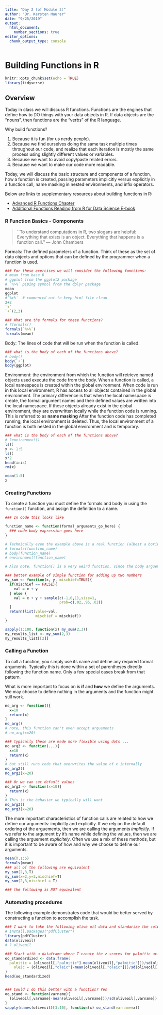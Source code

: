 ```yaml
---
title: "Day 2 (of Module 2)"
author: "Dr. Karsten Maurer"
date: "9/25/2019"
output: 
  html_document:
    number_sections: true
editor_options: 
  chunk_output_type: console
---
```


# Building Functions in R
```r
knitr::opts_chunk$set(echo = TRUE)
library(tidyverse)
```

## Overview

Today in class we will discuss R functions. Functions are the engines that define how to DO things with your data objects in R. If data objects are the "nouns", then functions are the "verbs" of the R language. 

Why build functions?

1. Because it is fun (for us nerdy people).
2. Because we find ourselves doing the same task multiple times throughout our code, and realize that each iteration is mostly the same process using slightly different values or variables. 
3. Because we want to avoid copy/paste related errors.
4. Because we want to make our code more readable.


Today, we will discuss the basic structure and components of a function, how a function is created, passing parameters implicitly versus explicitly in a function call, name masking in nested environments, and infix operators.

Below are links to supplementary resources about building functions in R: 

- [Advanced R Functions Chapter](http://adv-r.had.co.nz/Functions.html)
- [Additional Functions Reading from R for Data Science E-book](https://r4ds.had.co.nz/functions.html)

### R Function Basics - Components

>``To understand computations in R, two slogans are helpful: Everything that exists is an object. Everything that happens is a function call.''
  — John Chambers

Formals: The defined parameters of a function. Think of these as the set of data objects and options that can be defined by the programmer when a function is used.

```r
### For these exercises we will consider the following functions:
# mean from base R
# ggplot from the ggplot2 package
# `%>%` piping symbol from the dplyr package 
mean
ggplot
#`%>%`  # commented out to keep html file clean
2+2
`+`
`+`(2,2)

### What are the formals for these functions?
# ?formals()
formals(`%>%`)
formals(mean)

```

Body: The lines of code that will be run when the function is called. 

```r
### what is the body of each of the functions above?
# body()
body(`+`)
body(ggplot)

```

Environment: the environment from which the function will retrieve named objects used execute the code from the body. When a function is called, a local namespace is created within the global environment. When code is run in this local environment, R has access to all objects contained in the global environment. The primary difference is that when the local namespace is create, the formal argument names and their defined values are written into the local namespace. If these objects already exist in the global environment, they are overwritten locally while the function code is running. This is referred to as **name masking** After the function code has completed running, the local environment is deleted. Thus, the local environment of a function is both nested in the global environment and is temporary.

```r
### what is the body of each of the functions above?
# ?environment()
ls()
x <- 1:5
ls()
x*2
head(iris)
rm(x)

mean(1:5)
x
```

### Creating Functions

To create a function you must define the formals and body in using the  <tt>`function()`</tt> function, and assign the definition to a name. 

```r
### In code this looks like 

function_name <- function(formal_arguments_go_here) {
  ### code body expression goes here
}

# Technically even the example above is a real function (albeit a boring one)
# formals(function_name)
# body(function_name)
# environment(function_name)

# Also note, function() is a very weird function, since the body arguement goes outside the parentheses!

### better example of simple function for adding up two numbers
my_sum <- function(x, y, mischief=TRUE){
  if(mischief == FALSE){
    val = x + y
  } else {
    val = x + y + sample(c(-1,0,1),size=1,
                         prob=c(.02,.96,.02))
  }
  return(list(value=val,
              mischief = mischief))
}

sapply(1:100, function(x) my_sum(2,3))
my_results_list <- my_sum(2,3)
my_results_list[[2]]
```

### Calling a Function

To call a function, you simply use its name and define any required formal arguments. Typically this is done within a set of parentheses directly following the function name. Only a few special cases break from that pattern. 

What is more important to focus on is **if** and **how** we define the arguments. We may choose to define nothing in the arguments and the function might still work. 

```r
no_arg <- function(){
  x=10
  return(x)
}
no_arg()
# note, this function can't even accept arguements
# no_arg(x=20)

### typically these are made more flexible using dots ...
no_arg2 <- function(...){
  x=10
  return(x)
}
# but still runs code that overwrites the value of x internally
no_arg2()
no_arg2(x=20)

### Or we can set default values
no_arg3 <- function(x=10){
  return(x)
}
# This is the behavior we typically will want
no_arg3()
no_arg3(x=20)
```

The more important characteristics of function calls are related to how we define our arguments: implicitly and explicitly. If we rely on the default ordering of the arguements, then we are calling the arguments *implicitly*. If we refer to the argument by it's name while defining the values, then we are calling the arguement *explicitely*. Often we use a mix of these methods, but it is important to be aware of how and why we choose to define our arguments. 

```r
mean(T,1:5)
formals(mean)
### all of the following are equivalent
my_sum(2,3,T)
my_sum(x=2,y=3,mischief=T)
my_sum(2,3,mischief = T)

### the following is NOT equivalent


```


### Automating procedures

The following example demonstrates code that would be better served by constructing a function to accomplish the task.

```r

### I want to take the following olive oil data and standarize the columns
# install.packages("pdfCluster")
library(pdfCluster)
data(oliveoil)
# ? oliveoil

### Start with a dataframe where I create the z-scores for palmitic acid, then add the rest 
oo_standardized <- data.frame(
  palmitic = (oliveoil[,"palmitic"]-mean(oliveoil[,"palmitic"]))/sd(oliveoil[,"palmitic"]),
    oleic = (oliveoil[,"oleic"]-mean(oliveoil[,"oleic"]))/sd(oliveoil[,"oleic"])
)
head(oo_standardized)


### Could I do this better with a function? Yes
oo_stand <- function(varname){
  (oliveoil[,varname]-mean(oliveoil[,varname]))/sd(oliveoil[,varname])
}
sapply(names(oliveoil)[3:10], function(x) oo_stand(varname=x))


```


